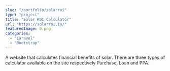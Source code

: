 ```yaml
---
slug: "/portfolio/solarroi"
type: "project"
title: "Solar ROI Calculator"
url: "https://solarroi.io/"
featuredImage: 0.png
categories:
  - "Laravel"
  - "Bootstrap"
---
```


A website that calculates financial benefits of solar. There are three types of calculator available on the site respectively Purchase, Loan and PPA.
